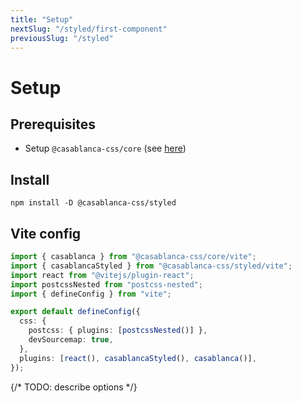 ```yaml
---
title: "Setup"
nextSlug: "/styled/first-component"
previousSlug: "/styled"
---
```


# Setup

## Prerequisites

- Setup `@casablanca-css/core` (see [here](../core/setup))

## Install

```console
npm install -D @casablanca-css/styled
```

## Vite config

```ts filename="vite.config.ts"
import { casablanca } from "@casablanca-css/core/vite";
import { casablancaStyled } from "@casablanca-css/styled/vite";
import react from "@vitejs/plugin-react";
import postcssNested from "postcss-nested";
import { defineConfig } from "vite";

export default defineConfig({
  css: {
    postcss: { plugins: [postcssNested()] },
    devSourcemap: true,
  },
  plugins: [react(), casablancaStyled(), casablanca()],
});
```

{/* TODO: describe options */}
